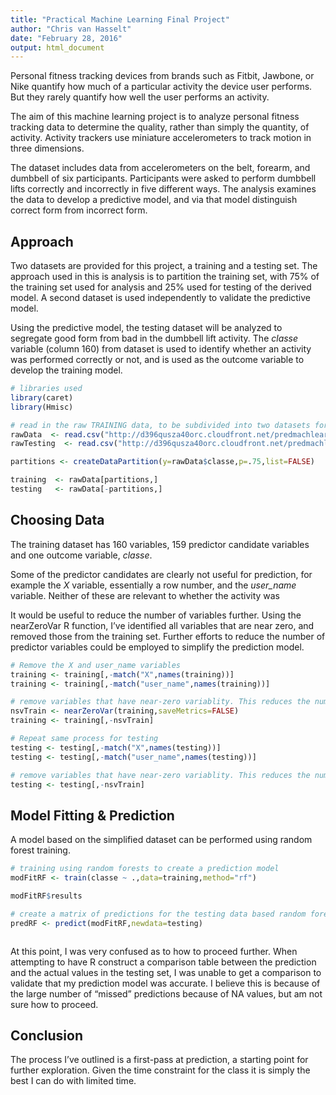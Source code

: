 ```yaml
---
title: "Practical Machine Learning Final Project"
author: "Chris van Hasselt"
date: "February 28, 2016"
output: html_document
---
```


Personal fitness tracking devices from brands such as Fitbit, Jawbone, or Nike  quantify how much of a particular activity the device user performs. But they rarely quantify how well the user performs an activity. 

The aim of this machine learning project is to analyze personal fitness tracking data to determine the quality, rather than simply the quantity, of activity. Activity trackers use miniature accelerometers to track motion in three dimensions. 

The dataset includes data from accelerometers on the belt, forearm, and dumbbell of six participants.  Participants were asked to perform dumbbell lifts correctly and incorrectly in five different ways.  The analysis examines the data to develop a predictive model, and via that model distinguish correct form from incorrect form.

## Approach

Two datasets are provided for this project, a training and a testing set.  The approach used in this is analysis is to partition the training set, with 75% of the training set used for analysis and 25% used for testing of the derived model.  A second dataset is used independently to validate the predictive model.

Using the predictive model, the testing dataset will be analyzed to segregate good form from bad in the dumbbell lift activity.  The _classe_ variable (column 160) from dataset is used to identify whether an activity was performed correctly or not, and is used as the outcome variable to develop the training model. 


```r
# libraries used
library(caret)
library(Hmisc)

# read in the raw TRAINING data, to be subdivided into two datasets for developing the model.
rawData  <- read.csv("http://d396qusza40orc.cloudfront.net/predmachlearn/pml-training.csv",header=TRUE,sep=",")
rawTesting  <- read.csv("http://d396qusza40orc.cloudfront.net/predmachlearn/pml-testing.csv",header=TRUE,sep=",")

partitions <- createDataPartition(y=rawData$classe,p=.75,list=FALSE)

training  <- rawData[partitions,]
testing   <- rawData[-partitions,]

```
## Choosing Data

The training dataset has 160 variables, 159 predictor candidate variables and one outcome variable, _classe_.  

Some of the predictor candidates are clearly not useful for prediction, for example the _X_ variable, essentially a row number, and the _user\_name_ variable.  Neither of these are relevant to whether the activity was 

It would be useful to reduce the number of variables further.  Using the nearZeroVar R function, I've identified all variables that are near zero, and removed those from the training set.  Further efforts to reduce the number of predictor variables could be employed to simplify the prediction model.


```r
# Remove the X and user_name variables
training <- training[,-match("X",names(training))]
training <- training[,-match("user_name",names(training))]

# remove variables that have near-zero variablity. This reduces the number of predictor candidate variables to 97.
nsvTrain <- nearZeroVar(training,saveMetrics=FALSE)
training <- training[,-nsvTrain]

# Repeat same process for testing
testing <- testing[,-match("X",names(testing))]
testing <- testing[,-match("user_name",names(testing))]

# remove variables that have near-zero variablity. This reduces the number of predictor candidate variables to 97.
testing <- testing[,-nsvTrain]

```

## Model Fitting & Prediction

A model based on the simplified dataset can be performed using random forest training. 


```r

# training using random forests to create a prediction model
modFitRF <- train(classe ~ .,data=training,method="rf")

modFitRF$results

# create a matrix of predictions for the testing data based random forest model.
predRF <- predict(modFitRF,newdata=testing)



```

At this point, I was very confused as to how to proceed further.  When attempting to have R construct a comparison table between the prediction and the actual values in the testing set, I was unable to 
get a comparison to validate that my prediction model was accurate. I believe this is because of the large number of "missed" predictions because of NA values, but am not sure how to proceed.

## Conclusion


The process I've outlined is a first-pass at prediction, a starting point for further exploration.  Given the time constraint for the class it is simply the best I can do with limited time.

